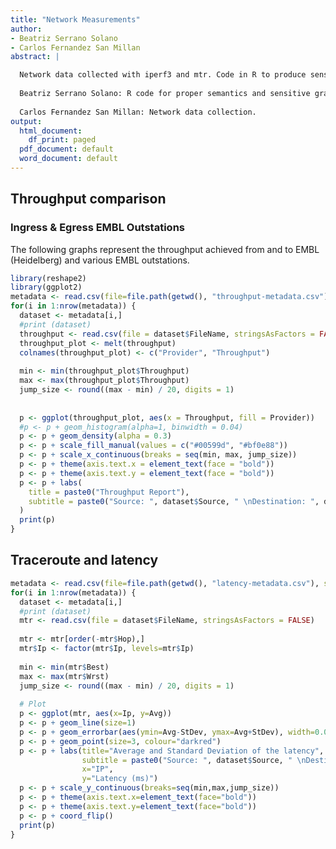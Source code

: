```yaml
---
title: "Network Measurements"
author:
- Beatriz Serrano Solano
- Carlos Fernandez San Millan
abstract: |

  Network data collected with iperf3 and mtr. Code in R to produce sensible data representations.
   
  Beatriz Serrano Solano: R code for proper semantics and sensitive graphical representation.
  
  Carlos Fernandez San Millan: Network data collection.
output:
  html_document:
    df_print: paged
  pdf_document: default
  word_document: default
---
```


## Throughput comparison

### Ingress & Egress EMBL Outstations

The following graphs represent the throughput achieved from and to EMBL (Heidelberg) and various EMBL outstations.

```r
library(reshape2)
library(ggplot2)
metadata <- read.csv(file=file.path(getwd(), "throughput-metadata.csv"), stringsAsFactors=FALSE, sep = ",")
for(i in 1:nrow(metadata)) {
  dataset <- metadata[i,]
  #print (dataset)
  throughput <- read.csv(file = dataset$FileName, stringsAsFactors = FALSE)
  throughput_plot <- melt(throughput)
  colnames(throughput_plot) <- c("Provider", "Throughput")
  
  min <- min(throughput_plot$Throughput)
  max <- max(throughput_plot$Throughput)
  jump_size <- round((max - min) / 20, digits = 1)
  
  
  p <- ggplot(throughput_plot, aes(x = Throughput, fill = Provider))
  #p <- p + geom_histogram(alpha=1, binwidth = 0.04)
  p <- p + geom_density(alpha = 0.3)
  p <- p + scale_fill_manual(values = c("#00599d", "#bf0e88"))
  p <- p + scale_x_continuous(breaks = seq(min, max, jump_size))
  p <- p + theme(axis.text.x = element_text(face = "bold"))
  p <- p + theme(axis.text.y = element_text(face = "bold"))
  p <- p + labs(
    title = paste0("Throughput Report"),
    subtitle = paste0("Source: ", dataset$Source, " \nDestination: ", dataset$Destination), x = "Throughput (Gbps)"
  )
  print(p)
}
```



## Traceroute and latency

```r
metadata <- read.csv(file=file.path(getwd(), "latency-metadata.csv"), stringsAsFactors=FALSE, sep = ",")
for(i in 1:nrow(metadata)) {
  dataset <- metadata[i,]
  #print (dataset)
  mtr <- read.csv(file = dataset$FileName, stringsAsFactors = FALSE)
  
  mtr <- mtr[order(-mtr$Hop),]
  mtr$Ip <- factor(mtr$Ip, levels=mtr$Ip)
  
  min <- min(mtr$Best)
  max <- max(mtr$Wrst)
  jump_size <- round((max - min) / 20, digits = 1)
  
  # Plot
  p <- ggplot(mtr, aes(x=Ip, y=Avg))
  p <- p + geom_line(size=1)
  p <- p + geom_errorbar(aes(ymin=Avg-StDev, ymax=Avg+StDev), width=0.05, position=position_dodge(0.05))
  p <- p + geom_point(size=3, colour="darkred")
  p <- p + labs(title="Average and Standard Deviation of the latency",
                subtitle = paste0("Source: ", dataset$Source, " \nDestination: ", dataset$Destination),
                x="IP",
                y="Latency (ms)")
  p <- p + scale_y_continuous(breaks=seq(min,max,jump_size))
  p <- p + theme(axis.text.x=element_text(face="bold")) 
  p <- p + theme(axis.text.y=element_text(face="bold"))
  p <- p + coord_flip()
  print(p)
}

```



